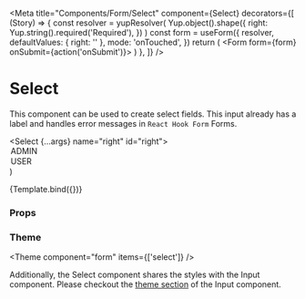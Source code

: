 
<Meta
  title="Components/Form/Select"
  component={Select}
  decorators={[
    (Story) => {
      const resolver = yupResolver(
        Yup.object().shape({
          right: Yup.string().required('Required'),
        })
      )
      const form = useForm({
        resolver,
        defaultValues: { right: '' },
        mode: 'onTouched',
      })
      return (
        <Form form={form} onSubmit={action('onSubmit')}>
          <Story />
        </Form>
      )
    },
  ]}
/>

# Select

This component can be used to create select fields. This input already has a label and handles error messages in `React Hook Form` Forms.

  <Select {...args} name="right" id="right">
    <Option value="" hidden>
      Select user right
    </Option>
    <Option value="ADMIN">ADMIN</Option>
    <Option value="USER">USER</Option>
  </Select>
)

<Canvas>
  <Story
    name="Default"
    args={{
      label: 'User rights',
      mode: Mode.light,
      variant: InputVariant.ghost,
    }}
    argTypes={{
      mode: {
        options: Object.values(Mode),
        control: {
          type: 'radio',
        },
      },
      variant: {
        options: Object.values(InputVariant),
        control: {
          type: 'radio',
        },
      },
    }}
  >
    {Template.bind({})}
  </Story>
</Canvas>

### Props

<ArgsTable story="Default" />

### Theme

<Theme component="form" items={['select']} />

Additionally, the Select component shares the styles with the Input component.
Please checkout the [theme section](/docs/components-form-input--default-story#theme) of the Input component.
